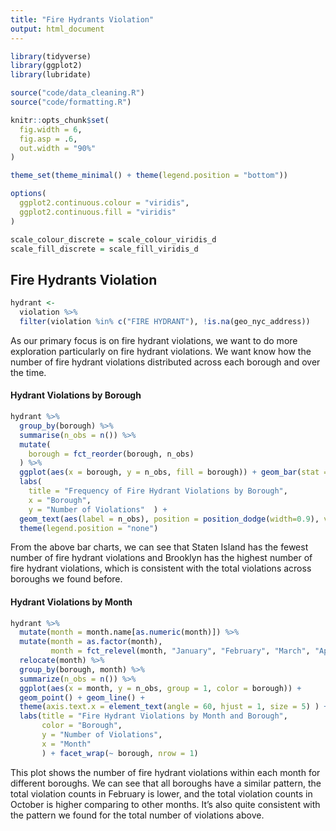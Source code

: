 ```yaml
---
title: "Fire Hydrants Violation"
output: html_document
---
```


```r
library(tidyverse)
library(ggplot2)
library(lubridate)

source("code/data_cleaning.R")
source("code/formatting.R")

knitr::opts_chunk$set(
  fig.width = 6,
  fig.asp = .6,
  out.width = "90%"
)

theme_set(theme_minimal() + theme(legend.position = "bottom"))

options(
  ggplot2.continuous.colour = "viridis",
  ggplot2.continuous.fill = "viridis"
)

scale_colour_discrete = scale_colour_viridis_d
scale_fill_discrete = scale_fill_viridis_d
```

## Fire Hydrants Violation

```r
hydrant <- 
  violation %>% 
  filter(violation %in% c("FIRE HYDRANT"), !is.na(geo_nyc_address)) 
```

As our primary focus is on fire hydrant violations, we want to do more exploration particularly on fire hydrant violations. We want know how the number of fire hydrant violations distributed across each borough and over the time.

#### Hydrant Violations by Borough

```r
hydrant %>%
  group_by(borough) %>%
  summarise(n_obs = n()) %>%
  mutate(
    borough = fct_reorder(borough, n_obs) 
  ) %>% 
  ggplot(aes(x = borough, y = n_obs, fill = borough)) + geom_bar(stat = "identity") +
  labs(
    title = "Frequency of Fire Hydrant Violations by Borough",
    x = "Borough",
    y = "Number of Violations"  ) +
  geom_text(aes(label = n_obs), position = position_dodge(width=0.9), vjust = -0.25) +
  theme(legend.position = "none")
```

From the above bar charts, we can see that Staten Island has the fewest number of fire hydrant violations and Brooklyn has the highest number of fire hydrant violations, which is consistent with the total violations across boroughs we found before.

#### Hydrant Violations by Month

```r
hydrant %>%
  mutate(month = month.name[as.numeric(month)]) %>%
  mutate(month = as.factor(month),
         month = fct_relevel(month, "January", "February", "March", "April", "May", "June", "July", "August", "September", "October")) %>%
  relocate(month) %>%
  group_by(borough, month) %>%
  summarize(n_obs = n()) %>%
  ggplot(aes(x = month, y = n_obs, group = 1, color = borough)) + 
  geom_point() + geom_line() + 
  theme(axis.text.x = element_text(angle = 60, hjust = 1, size = 5) ) +
  labs(title = "Fire Hydrant Violations by Month and Borough",
       color = "Borough",
       y = "Number of Violations",
       x = "Month"
       ) + facet_wrap(~ borough, nrow = 1)
```

This plot shows the number of fire hydrant violations within each month for different boroughs. We can see that all boroughs have a similar pattern, the total violation counts in February is lower, and the total violation counts in October is higher comparing to other months. It's also quite consistent with the pattern we found for the total number of violations above.